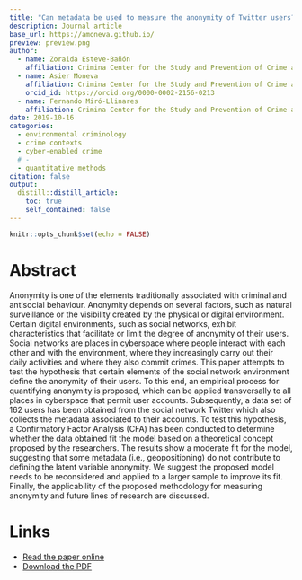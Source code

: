 ```yaml
---
title: "Can metadata be used to measure the anonymity of Twitter users? Results of a confirmatory factor analysis"
description: Journal article
base_url: https://amoneva.github.io/
preview: preview.png
author:
  - name: Zoraida Esteve-Bañón
    affiliation: Crimina Center for the Study and Prevention of Crime at Miguel Hernandez University
  - name: Asier Moneva
    affiliation: Crimina Center for the Study and Prevention of Crime at Miguel Hernandez University
    orcid_id: https://orcid.org/0000-0002-2156-0213
  - name: Fernando Miró-Llinares
    affiliation: Crimina Center for the Study and Prevention of Crime at Miguel Hernandez University
date: 2019-10-16
categories:
  - environmental criminology
  - crime contexts
  - cyber-enabled crime
  # - 
  - quantitative methods
citation: false
output:
  distill::distill_article:
    toc: true
    self_contained: false
---
```


```r
knitr::opts_chunk$set(echo = FALSE)
```

# Abstract

Anonymity is one of the elements traditionally associated with criminal and antisocial behaviour. Anonymity depends on several factors, such as natural surveillance or the visibility created by the physical or digital environment. Certain digital environments, such as social networks, exhibit characteristics that facilitate or limit the degree of anonymity of their users. Social networks are places in cyberspace where people interact with each other and with the environment, where they increasingly carry out their daily activities and where they also commit crimes. This paper attempts to test the hypothesis that certain elements of the social network environment define the anonymity of their users. To this end, an empirical process for quantifying anonymity is proposed, which can be applied transversally to all places in cyberspace that permit user accounts. Subsequently, a data set of 162 users has been obtained from the social network Twitter which also collects the metadata associated to their accounts. To test this hypothesis, a Confirmatory Factor Analysis (CFA) has been conducted to determine whether the data obtained fit the model based on a theoretical concept proposed by the researchers. The results show a moderate fit for the model, suggesting that some metadata (i.e., geopositioning) do not contribute to defining the latent variable anonymity. We suggest the proposed model needs to be reconsidered and applied to a larger sample to improve its fit. Finally, the applicability of the proposed methodology for measuring anonymity and future lines of research are discussed.

# Links

-   [Read the paper online](https://ojs.ehu.eus/index.php/inecs/article/view/21157/19010)
-   [Download the PDF](esteve_2019_can_metadata_be_used_to.pdf)
